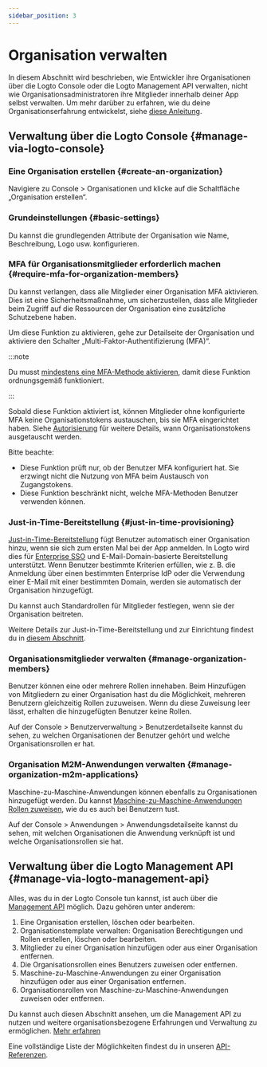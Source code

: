```yaml
---
sidebar_position: 3
---
```


# Organisation verwalten

In diesem Abschnitt wird beschrieben, wie Entwickler ihre Organisationen über die Logto Console oder die Logto Management API verwalten, nicht wie Organisationsadministratoren ihre Mitglieder innerhalb deiner App selbst verwalten. Um mehr darüber zu erfahren, wie du deine Organisationserfahrung entwickelst, siehe [diese Anleitung](/end-user-flows/organization-experience/organization-management).

## Verwaltung über die Logto Console \{#manage-via-logto-console}

### Eine Organisation erstellen \{#create-an-organization}

Navigiere zu <CloudLink to="/organizations">Console > Organisationen</CloudLink> und klicke auf die Schaltfläche „Organisation erstellen“.

### Grundeinstellungen \{#basic-settings}

Du kannst die grundlegenden Attribute der Organisation wie Name, Beschreibung, Logo usw. konfigurieren.

### MFA für Organisationsmitglieder erforderlich machen \{#require-mfa-for-organization-members}

Du kannst verlangen, dass alle Mitglieder einer Organisation MFA aktivieren. Dies ist eine Sicherheitsmaßnahme, um sicherzustellen, dass alle Mitglieder beim Zugriff auf die Ressourcen der Organisation eine zusätzliche Schutzebene haben.

Um diese Funktion zu aktivieren, gehe zur Detailseite der Organisation und aktiviere den Schalter „Multi-Faktor-Authentifizierung (MFA)“.

:::note

Du musst [mindestens eine MFA-Methode aktivieren](/end-user-flows/mfa), damit diese Funktion ordnungsgemäß funktioniert.

:::

Sobald diese Funktion aktiviert ist, können Mitglieder ohne konfigurierte MFA keine Organisationstokens austauschen, bis sie MFA eingerichtet haben. Siehe [Autorisierung](/authorization) für weitere Details, wann Organisationstokens ausgetauscht werden.

Bitte beachte:

- Diese Funktion prüft nur, ob der Benutzer MFA konfiguriert hat. Sie erzwingt nicht die Nutzung von MFA beim Austausch von Zugangstokens.
- Diese Funktion beschränkt nicht, welche MFA-Methoden Benutzer verwenden können.

### Just-in-Time-Bereitstellung \{#just-in-time-provisioning}

[Just-in-Time-Bereitstellung](https://auth.wiki/jit-provisioning) fügt Benutzer automatisch einer Organisation hinzu, wenn sie sich zum ersten Mal bei der App anmelden. In Logto wird dies für [Enterprise SSO](/end-user-flows/enterprise-sso) und E-Mail-Domain-basierte Bereitstellung unterstützt. Wenn Benutzer bestimmte Kriterien erfüllen, wie z. B. die Anmeldung über einen bestimmten Enterprise IdP oder die Verwendung einer E-Mail mit einer bestimmten Domain, werden sie automatisch der Organisation hinzugefügt.

Du kannst auch Standardrollen für Mitglieder festlegen, wenn sie der Organisation beitreten.

Weitere Details zur Just-in-Time-Bereitstellung und zur Einrichtung findest du in [diesem Abschnitt](/organizations/just-in-time-provisioning).

### Organisationsmitglieder verwalten \{#manage-organization-members}

Benutzer können eine oder mehrere Rollen innehaben. Beim Hinzufügen von Mitgliedern zu einer Organisation hast du die Möglichkeit, mehreren Benutzern gleichzeitig Rollen zuzuweisen. Wenn du diese Zuweisung leer lässt, erhalten die hinzugefügten Benutzer keine Rollen.

Auf der <CloudLink to="/users"> Console > Benutzerverwaltung > Benutzerdetailseite</CloudLink> kannst du sehen, zu welchen Organisationen der Benutzer gehört und welche Organisationsrollen er hat.

### Organisation M2M-Anwendungen verwalten \{#manage-organization-m2m-applications}

Maschine-zu-Maschine-Anwendungen können ebenfalls zu Organisationen hinzugefügt werden. Du kannst [Maschine-zu-Maschine-Anwendungen Rollen zuweisen](/organizations/understand-how-organizations-work#organization-m2m-application), wie du es auch bei Benutzern tust.

Auf der <CloudLink to="/applications"> Console > Anwendungen > Anwendungsdetailseite</CloudLink> kannst du sehen, mit welchen Organisationen die Anwendung verknüpft ist und welche Organisationsrollen sie hat.

## Verwaltung über die Logto Management API \{#manage-via-logto-management-api}

Alles, was du in der Logto Console tun kannst, ist auch über die [Management API](/integrate-logto/interact-with-management-api) möglich. Dazu gehören unter anderem:

1. Eine Organisation erstellen, löschen oder bearbeiten.
2. Organisationstemplate verwalten: Organisation Berechtigungen und Rollen erstellen, löschen oder bearbeiten.
3. Mitglieder zu einer Organisation hinzufügen oder aus einer Organisation entfernen.
4. Die Organisationsrollen eines Benutzers zuweisen oder entfernen.
5. Maschine-zu-Maschine-Anwendungen zu einer Organisation hinzufügen oder aus einer Organisation entfernen.
6. Organisationsrollen von Maschine-zu-Maschine-Anwendungen zuweisen oder entfernen.

Du kannst auch diesen Abschnitt ansehen, um die Management API zu nutzen und weitere organisationsbezogene Erfahrungen und Verwaltung zu ermöglichen. [Mehr erfahren](/end-user-flows/organization-experience)

Eine vollständige Liste der Möglichkeiten findest du in unseren [API-Referenzen](https://openapi.logto.io/group/endpoint-organizations).
